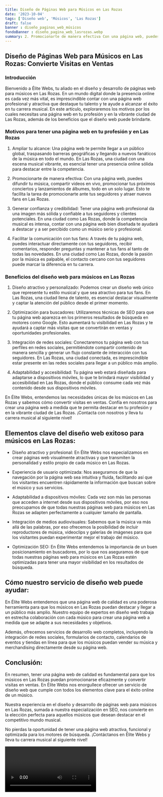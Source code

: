 ```yaml
---
title: Diseño de Páginas Web para Músicos en Las Rozas
date: '2023-10-04'
tags: ['Diseño web', 'Músicos', 'Las Rozas']
draft: false
banner : diseño_paginas_web_músicos
fondoBanner : diseño_pagina_web_lasrozas.webp
summary: 2. Promocionarte de manera efectiva Con una página web, puedes difundir tu música, compartir videos en vivo, promocionar tus próximos conciertos y lanzamientos de álbumes, todo en un solo lugar. Esto te facilita la tarea de promocionarte ante tus seguidores y atraer nuevos fans en Las Rozas.
---
```


## Diseño de Páginas Web para Músicos en Las Rozas: Convierte Visitas en Ventas

### Introducción
Bienvenido a Élite Webs, tu aliado en el diseño y desarrollo de páginas web para músicos en Las Rozas. En un mundo digital donde la presencia online es cada vez más vital, es imprescindible contar con una página web profesional y atractiva que destaque tu talento y te ayude a alcanzar el éxito en tu carrera musical. En este artículo, exploraremos los motivos por los cuales necesitas una página web en tu profesión y en la vibrante ciudad de Las Rozas, además de los beneficios que el diseño web puede brindarte.

### Motivos para tener una página web en tu profesión y en Las Rozas
1. Ampliar tu alcance: Una página web te permite llegar a un público global, traspasando barreras geográficas y llegando a nuevos fanáticos de la música en todo el mundo. En Las Rozas, una ciudad con una escena musical vibrante, es esencial tener una presencia online sólida para destacar entre la competencia.

2. Promocionarte de manera efectiva: Con una página web, puedes difundir tu música, compartir videos en vivo, promocionar tus próximos conciertos y lanzamientos de álbumes, todo en un solo lugar. Esto te facilita la tarea de promocionarte ante tus seguidores y atraer nuevos fans en Las Rozas.

3. Generar confianza y credibilidad: Tener una página web profesional da una imagen más sólida y confiable a tus seguidores y clientes potenciales. En una ciudad como Las Rozas, donde la competencia musical es intensa, contar con una página web bien diseñada te ayudará a destacar y a ser percibido como un músico serio y profesional.

4. Facilitar la comunicación con tus fans: A través de tu página web, puedes interactuar directamente con tus seguidores, recibir comentarios, responder preguntas y mantener a tus fans al tanto de todas las novedades. En una ciudad como Las Rozas, donde la pasión por la música es palpable, el contacto cercano con tus seguidores puede marcar la diferencia en tu carrera.

### Beneficios del diseño web para músicos en Las Rozas
1. Diseño atractivo y personalizado: Podemos crear un diseño web único que represente tu estilo musical y que sea atractivo para tus fans. En Las Rozas, una ciudad llena de talento, es esencial destacar visualmente y captar la atención del público desde el primer momento.

2. Optimización para buscadores: Utilizaremos técnicas de SEO para que tu página web aparezca en los primeros resultados de búsqueda en motores como Google. Esto aumentará tu visibilidad en Las Rozas y te ayudará a captar más visitas que se convertirán en ventas y oportunidades profesionales.

3. Integración de redes sociales: Conectaremos tu página web con tus perfiles en redes sociales, permitiéndote compartir contenido de manera sencilla y generar un flujo constante de interacción con tus seguidores. En Las Rozas, una ciudad conectada, es imprescindible estar presente en las redes sociales para llegar a un público más amplio.

4. Adaptabilidad y accesibilidad: Tu página web estará diseñada para adaptarse a dispositivos móviles, lo que te brindará mayor visibilidad y accesibilidad en Las Rozas, donde el público consume cada vez más contenido desde sus dispositivos móviles.

En Élite Webs, entendemos las necesidades únicas de los músicos en Las Rozas y sabemos cómo convertir visitas en ventas. Confía en nosotros para crear una página web a medida que te permita destacar en tu profesión y en la vibrante ciudad de Las Rozas. ¡Contacta con nosotros y lleva tu carrera musical al siguiente nivel!

<GifSeo />

<Cta />

## Elementos clave del diseño web exitoso para músicos en Las Rozas:

- Diseño atractivo y profesional: En Élite Webs nos especializamos en crear páginas web visualmente atractivas y que transmiten la personalidad y estilo propio de cada músico en Las Rozas.

- Experiencia de usuario optimizada: Nos aseguramos de que la navegación por la página web sea intuitiva y fluida, facilitando así que los visitantes encuentren rápidamente la información que buscan sobre el músico y sus servicios.

- Adaptabilidad a dispositivos móviles: Cada vez son más las personas que acceden a internet desde sus dispositivos móviles, por eso nos preocupamos de que todas nuestras páginas web para músicos en Las Rozas se adapten perfectamente a cualquier tamaño de pantalla.

- Integración de medios audiovisuales: Sabemos que la música va más allá de las palabras, por eso ofrecemos la posibilidad de incluir reproductores de música, videoclips y galerías de imágenes para que los visitantes puedan experimentar mejor el trabajo del músico.

- Optimización SEO: En Élite Webs entendemos la importancia de un buen posicionamiento en buscadores, por lo que nos aseguramos de que todas nuestras páginas web para músicos en Las Rozas estén optimizadas para tener una mayor visibilidad en los resultados de búsqueda.

## Cómo nuestro servicio de diseño web puede ayudar:

En Élite Webs entendemos que una página web de calidad es una poderosa herramienta para que los músicos en Las Rozas puedan destacar y llegar a un público más amplio. Nuestro equipo de expertos en diseño web trabaja en estrecha colaboración con cada músico para crear una página web a medida que se adapte a sus necesidades y objetivos.

Además, ofrecemos servicios de desarrollo web completos, incluyendo la integración de redes sociales, formularios de contacto, calendarios de eventos y tiendas en línea para que los músicos puedan vender su música y merchandising directamente desde su página web.

## Conclusión:

En resumen, tener una página web de calidad es fundamental para que los músicos en Las Rozas puedan promocionarse eficazmente y convertir visitas en ventas. En Élite Webs nos enorgullece ofrecer un servicio de diseño web que cumple con todos los elementos clave para el éxito online de un músico.

Nuestra experiencia en el diseño y desarrollo de páginas web para músicos en Las Rozas, sumada a nuestra especialización en SEO, nos convierte en la elección perfecta para aquellos músicos que desean destacar en el competitivo mundo musical.

No pierdas la oportunidad de tener una página web atractiva, funcional y optimizada para los motores de búsqueda. ¡Contáctanos en Élite Webs y lleva tu carrera musical al siguiente nivel!

<Video />

<CtaBot job='Músicos' city='Las Rozas'/>

<Gmaps query='Las Rozas+españa+maps' />